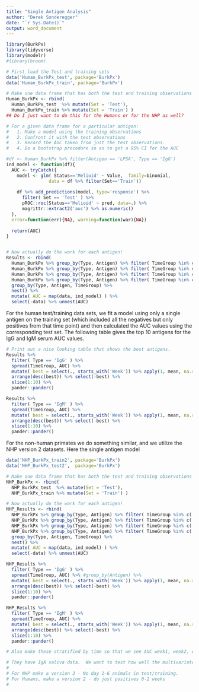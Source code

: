 ```yaml
---
title: "Single Antigen Analysis"
author: "Derek Sonderegger"
date: "`r Sys.Date()`"
output: word_document
---
```


```r
library(BurkPx)
library(tidyverse)
library(modelr)
#library(broom)
```


```r
# First load the Test and training sets
data('Human_BurkPx_test', package='BurkPx')
data('Human_BurkPx_train', package='BurkPx')

# Make one data frame that has both the test and training observations
Human_BurkPx <- rbind( 
  Human_BurkPx_test  %>% mutate(Set = 'Test'),
  Human_BurkPx_train %>% mutate(Set = 'Train') )
## Do I just want to do this for the Humans or for the NHP as well?

```


```r
# For a given data frame for a particular antigen: 
#   1. Make a model using the training observations
#   2. Confront it with the test observations
#   3. Record the AUC taken from just the test observations.
#   4. Do a bootstrap procedure so as to get a 95% CI for the AUC

#df <- Human_BurkPx %>% filter(Antigen == 'LPSA', Type == 'IgG')
ind_model <- function(df){
  AUC <- tryCatch({
    model <- glm( Status=='Melioid' ~ Value,  family=binomial,
                data = df %>% filter(Set=='Train'))
  
    df %>% add_predictions(model, type='response') %>%
      filter( Set == 'Test' ) %>%
      pROC::roc(Status=='Melioid' ~ pred, data=.) %>% 
      magrittr::extract2('auc') %>% as.numeric()
  }, 
  error=function(err){NA}, warning=function(war){NA})
  
  return(AUC)
}


# Now actually do the work for each antigen!
Results <- rbind(
  Human_BurkPx %>% group_by(Type, Antigen) %>% filter( TimeGroup %in% c('Prior', 'Healthy', 'Week1') ) %>% mutate(TimeGroup = 'Week1'),
  Human_BurkPx %>% group_by(Type, Antigen) %>% filter( TimeGroup %in% c('Prior', 'Healthy', 'Week2') ) %>% mutate(TimeGroup = 'Week2'),
  Human_BurkPx %>% group_by(Type, Antigen) %>% filter( TimeGroup %in% c('Prior', 'Healthy', 'Week3') ) %>% mutate(TimeGroup = 'Week3'),
  Human_BurkPx %>% group_by(Type, Antigen) %>% filter( TimeGroup %in% c('Prior', 'Healthy', 'Week4') ) %>% mutate(TimeGroup = 'Week4') ) %>%
  group_by(Type, Antigen, TimeGroup) %>% 
  nest() %>% 
  mutate( AUC = map(data, ind_model) ) %>%
  select(-data) %>% unnest(AUC)
```


For the human test/training data sets, we fit a model using only a single antigen on the training set (which included all the negatives but only positives from that time point) and then calculated the AUC values using the corresponding test set. The following table gives the top 10 antigens for the IgG and IgM serum AUC values.
```r
# Print out a nice looking table that shows the best antigens.
Results %>%  
  filter( Type == 'IgG' ) %>%
  spread(TimeGroup, AUC) %>%
  mutate( best = select(., starts_with('Week')) %>% apply(1, mean, na.rm=TRUE) ) %>%
  arrange(desc(best)) %>% select(-best) %>%
  slice(1:10) %>%
  pander::pander()

Results %>%  
  filter( Type == 'IgM' ) %>%
  spread(TimeGroup, AUC) %>%
  mutate( best = select(., starts_with('Week')) %>% apply(1, mean, na.rm=TRUE) ) %>%
  arrange(desc(best)) %>% select(-best) %>%
  slice(1:10) %>%
  pander::pander()
```



For the non-human primates we do something similar, and we utilize the NHP version 2 datasets. Here the single antigen model 
```r
data('NHP_BurkPx_train2', package='BurkPx')
data('NHP_BurkPx_test2',  package='BurkPx')

# Make one data frame that has both the test and training observations
NHP_BurkPx <- rbind( 
  NHP_BurkPx_test  %>% mutate(Set = 'Test'),
  NHP_BurkPx_train %>% mutate(Set = 'Train') )

# Now actually do the work for each antigen!
NHP_Results <- rbind(
  NHP_BurkPx %>% group_by(Type, Antigen) %>% filter( TimeGroup %in% c('Prior', 'Healthy', 'Week1') ) %>% mutate(TimeGroup = 'Week1'),
  NHP_BurkPx %>% group_by(Type, Antigen) %>% filter( TimeGroup %in% c('Prior', 'Healthy', 'Week2') ) %>% mutate(TimeGroup = 'Week2'),
  NHP_BurkPx %>% group_by(Type, Antigen) %>% filter( TimeGroup %in% c('Prior', 'Healthy', 'Week3') ) %>% mutate(TimeGroup = 'Week3'),
  NHP_BurkPx %>% group_by(Type, Antigen) %>% filter( TimeGroup %in% c('Prior', 'Healthy', 'Week4+') ) %>% mutate(TimeGroup = 'Week4+') ) %>%
  group_by(Type, Antigen, TimeGroup) %>% 
  nest() %>% 
  mutate( AUC = map(data, ind_model) ) %>%
  select(-data) %>% unnest(AUC)

```



```r
NHP_Results %>%  
  filter( Type == 'IgG' ) %>%
  spread(TimeGroup, AUC) %>% #group_by(Antigen) %>%
  mutate( best = select(., starts_with('Week')) %>% apply(1, mean, na.rm=TRUE) ) %>%
  arrange(desc(best)) %>% select(-best) %>%
  slice(1:10) %>%
  pander::pander()

NHP_Results %>%  
  filter( Type == 'IgM' ) %>%
  spread(TimeGroup, AUC) %>%
  mutate( best = select(., starts_with('Week')) %>% apply(1, mean, na.rm=TRUE) ) %>%
  arrange(desc(best)) %>% select(-best) %>%
  slice(1:10) %>%
  pander::pander()


```

```r
# Also make these stratified by time so that we see AUC week1, week2, etc...

# They have IgA saliva data.  We want to test how well the multivariate serum models perform for the saliva.  Questionable, but worth a shot.
# 
# For NHP make a version 3 - No day 1-6 animals in test/training.
# For Humans, make a version 2 - do just positives 0-2 weeks
# 
```

